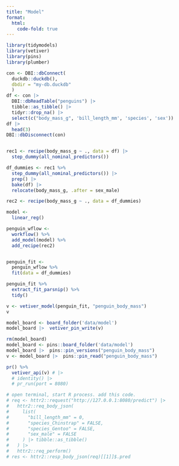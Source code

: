 ```yaml
---
title: "Model"
format:
  html:
    code-fold: true
---
```


```r
library(tidymodels)
library(vetiver)
library(pins)
library(plumber)
```

```r

con <- DBI::dbConnect(
  duckdb::duckdb(), 
  dbdir = "my-db.duckdb"
  )
df <- con |> 
  DBI::dbReadTable("penguins") |> 
  tibble::as_tibble() |> 
  tidyr::drop_na() |> 
  select(c("body_mass_g", 'bill_length_mm', 'species', 'sex'))
df |> 
  head(3)
DBI::dbDisconnect(con)


rec1 <- recipe(body_mass_g ~ ., data = df) |> 
  step_dummy(all_nominal_predictors())

df_dummies <- rec1 %>%
  step_dummy(all_nominal_predictors()) |>
  prep() |>
  bake(df) |> 
  relocate(body_mass_g, .after = sex_male)

```

```r

rec2 <- recipe(body_mass_g ~ ., data = df_dummies)

model <- 
  linear_reg()

penguin_wflow <- 
  workflow() %>% 
  add_model(model) %>% 
  add_recipe(rec2)


penguin_fit <- 
  penguin_wflow %>% 
  fit(data = df_dummies)
```

```r
penguin_fit %>% 
  extract_fit_parsnip() %>% 
  tidy()
```

```r
v <- vetiver_model(penguin_fit, "penguin_body_mass")
v
```

```r

model_board <- board_folder('data/model')
model_board |>  vetiver_pin_write(v)
```

```r
rm(model_board)
model_board <- pins::board_folder('data/model')
model_board |>  pins::pin_versions("penguin_body_mass")
v <- model_board |>  pins::pin_read("penguin_body_mass")
```


```r
pr() %>%
  vetiver_api(v) # |>
  # identity() |> 
  # pr_run(port = 8080)
```

```r
# open terminal, start R process. add this code.
# req <- httr2::request("http://127.0.0.1:8080/predict") |>
#   httr2::req_body_json(
#     list(
#       "bill_length_mm" = 0,
#       "species_Chinstrap" = FALSE,
#       "species_Gentoo" = FALSE,
#       "sex_male" = FALSE
#     ) |> tibble::as_tibble()
#   ) |>
#   httr2::req_perform()
# res <- httr2::resp_body_json(req)[[1]]$.pred
```
